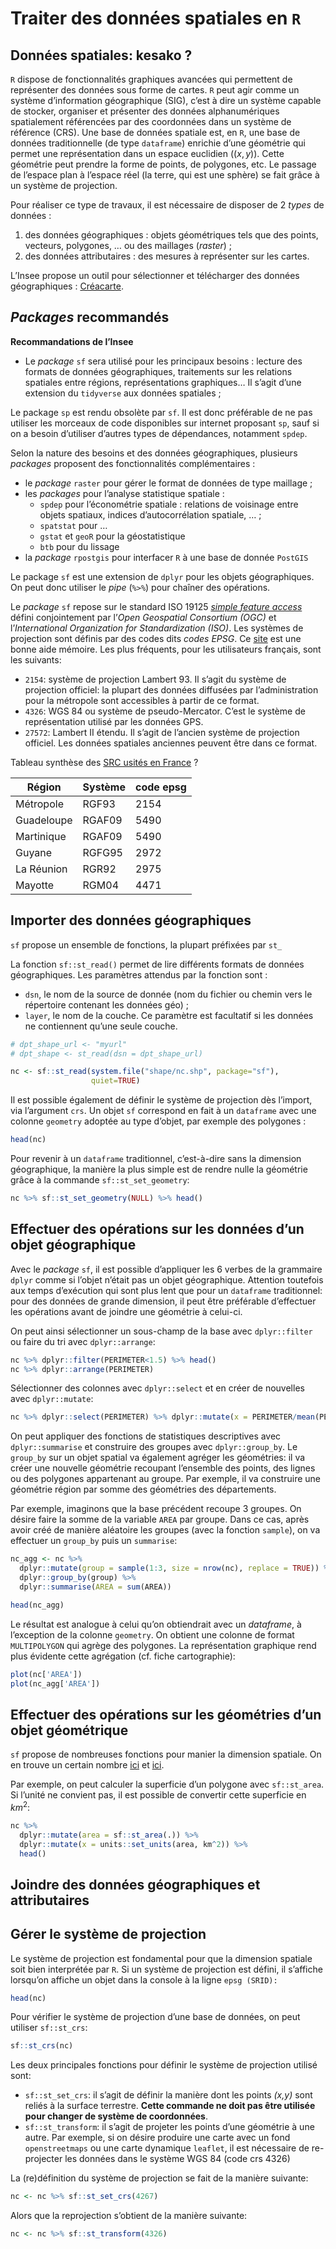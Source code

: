 # Traiter des données spatiales en `R` {#spatdata}


## Données spatiales: kesako ?

`R` dispose de fonctionnalités graphiques avancées qui permettent de représenter des données sous forme de cartes. `R` peut agir comme un système d'information géographique (SIG), c'est à dire un système capable de stocker, organiser et présenter des données alphanumériques spatialement référencées par des coordonnées dans un système de référence (CRS). Une base de données spatiale est, en `R`, une base de données traditionnelle (de type `dataframe`) enrichie d'une géométrie qui permet une représentation dans un espace euclidien ($(x,y)$). Cette géométrie peut prendre la forme de points, de polygones, etc. Le passage de l'espace plan à l'espace réel (la terre, qui est une sphère) se fait grâce à un système de projection. 

Pour réaliser ce type de travaux, il est nécessaire de disposer de 2 *types* de données :

1. des données géographiques : objets géométriques tels que des points, vecteurs, polygones, ... ou des maillages (*raster*) ;
2. des données attributaires : des mesures à représenter sur les cartes.

L'Insee propose un outil pour sélectionner et télécharger des données géographiques : [Créacarte](http://creacartes.insee.fr/).


## *Packages* recommandés

::: recommandation
**Recommandations de l'Insee**

* Le *package* `sf` sera utilisé pour les principaux besoins : lecture des formats de données géographiques, traitements sur les relations spatiales entre régions, représentations graphiques... Il s'agit d'une extension du `tidyverse` aux données spatiales ;
:::

Le package `sp` est rendu obsolète par `sf`. Il est donc préférable de ne pas utiliser les morceaux de code disponibles sur internet proposant `sp`, sauf si on a besoin d'utiliser d'autres types de dépendances, notamment `spdep`. 

Selon la nature des besoins et des données géographiques, plusieurs *packages* proposent des fonctionnalités complémentaires :

* le *package* `raster` pour gérer le format de données de type maillage ;
* les *packages* pour l'analyse statistique spatiale :
  * `spdep` pour l'économétrie spatiale : relations de voisinage entre objets spatiaux, indices d'autocorrélation spatiale, ... ;
  * `spatstat` pour ...
  * `gstat` et `geoR` pour la géostatistique
  * `btb` pour du lissage
* la *package* `rpostgis` pour interfacer `R` à une base de donnée `PostGIS`

<!--- Lino: plus besoin car `sf::st_distance` fonctionne
* `fields` pour calculer la distance entre 2 points ; ---->

Le package `sf` est une extension de `dplyr` pour les objets géographiques. On peut donc utiliser le *pipe* (`%>%`) pour chaîner des opérations.

Le *package* `sf` repose sur le standard ISO 19125 [*simple feature access*](https://en.wikipedia.org/wiki/Simple_Features) défini conjointement par l'*Open Geospatial Consortium (OGC)* et l'*International Organization for Standardization (ISO)*. Les systèmes de projection sont définis par des codes dits *codes EPSG*. Ce [site](https://epsg.io/) est une bonne aide mémoire. Les plus fréquents, pour les utilisateurs français, sont les suivants:

* `2154`: système de projection Lambert 93. Il s'agit du système de projection officiel: la plupart des données diffusées par l'administration pour la métropole sont accessibles à partir de ce format.
* `4326`: WGS 84 ou système de pseudo-Mercator. C'est le système de représentation utilisé par les données GPS.
* `27572`: Lambert II étendu. Il s'agit de l'ancien système de projection officiel. Les données spatiales anciennes peuvent être dans ce format.

Tableau synthèse des [SRC usités en France](https://geodesie.ign.fr/contenu/fichiers/documentation/SRCfrance.pdf) ?

|   Région    | Système				| code epsg |
|-------------|---------------|-----------|
| Métropole		| RGF93					| 2154			|
| Guadeloupe	| RGAF09				| 5490			|
| Martinique	| RGAF09				| 5490			|
| Guyane			| RGFG95				| 2972			|
| La Réunion	| RGR92					| 2975			|
| Mayotte			| RGM04					| 4471			|



## Importer des données géographiques

`sf` propose un ensemble de fonctions, la plupart préfixées par `st_`

La fonction `sf::st_read()` permet de lire différents formats de données géographiques. Les paramètres attendus par la fonction sont :

* `dsn`, le nom de la source de donnée (nom du fichier ou chemin vers le répertoire contenant les données géo) ;
* `layer`, le nom de la couche. Ce paramètre est facultatif si les données ne contiennent qu'une seule couche.


```r
# dpt_shape_url <- "myurl"
# dpt_shape <- st_read(dsn = dpt_shape_url)

nc <- sf::st_read(system.file("shape/nc.shp", package="sf"),
                  quiet=TRUE)
```

Il est possible également de définir le système de projection dès l'import, via l'argument `crs`. Un objet `sf` correspond en fait à un `dataframe` avec une colonne `geometry` adoptée au type d'objet, par exemple des polygones :

```r
head(nc)
```

Pour revenir à un `dataframe` traditionnel, c'est-à-dire sans la dimension géographique, la manière la plus simple est de rendre nulle la géométrie grâce à la commande `sf::st_set_geometry`:

```r
nc %>% sf::st_set_geometry(NULL) %>% head()
```

## Effectuer des opérations sur les données d'un objet géographique

Avec le *package* `sf`, il est possible d'appliquer les 6 verbes de la grammaire `dplyr` comme si l'objet n'était pas un objet géographique. Attention toutefois aux temps d'exécution qui sont plus lent que pour un `dataframe` traditionnel: pour des données de grande dimension, il peut être préférable d'effectuer les opérations avant de joindre une géométrie à celui-ci. 

On peut ainsi sélectionner un sous-champ de la base avec `dplyr::filter` ou faire du tri avec `dplyr::arrange`:

```r
nc %>% dplyr::filter(PERIMETER<1.5) %>% head()
nc %>% dplyr::arrange(PERIMETER)
```

Sélectionner des colonnes avec `dplyr::select` et en créer de nouvelles avec `dplyr::mutate`:

```r
nc %>% dplyr::select(PERIMETER) %>% dplyr::mutate(x = PERIMETER/mean(PERIMETER)) %>% head()
```

On peut appliquer des fonctions de statistiques descriptives avec `dplyr::summarise` et construire des groupes avec `dplyr::group_by`. Le `group_by` sur un objet spatial va également agréger les géométries: il va créer une nouvelle géométrie recoupant l'ensemble des points, des lignes ou des polygones appartenant au groupe. Par exemple, il va construire une géométrie région par somme des géométries des départements. 

Par exemple, imaginons que la base précédent recoupe 3 groupes. On désire faire la somme de la variable `AREA` par groupe. Dans ce cas, après avoir créé de manière aléatoire les groupes (avec la fonction `sample`), on va effectuer un `group_by` puis un `summarise`:

```r
nc_agg <- nc %>%
  dplyr::mutate(group = sample(1:3, size = nrow(nc), replace = TRUE)) %>%
  dplyr::group_by(group) %>%
  dplyr::summarise(AREA = sum(AREA))

head(nc_agg)
```

Le résultat est analogue à celui qu'on obtiendrait avec un *dataframe*, à l'exception de la colonne `geometry`. On obtient une colonne de format `MULTIPOLYGON` qui agrège des polygones. La représentation graphique rend plus évidente cette agrégation (cf. fiche cartographie):

```r
plot(nc['AREA'])
plot(nc_agg['AREA'])
```


## Effectuer des opérations sur les géométries d'un objet géométrique

`sf` propose de nombreuses fonctions pour manier la dimension spatiale. On en trouve un certain nombre [ici](https://r-spatial.github.io/sf/reference/geos_unary.html) et [ici](https://r-spatial.github.io/sf/reference/geos_binary_ops.html).

Par exemple, on peut calculer la superficie d'un polygone avec `sf::st_area`. Si l'unité ne convient pas, il est possible de convertir cette superficie en $km^2$:

```r
nc %>%
  dplyr::mutate(area = sf::st_area(.)) %>%
  dplyr::mutate(x = units::set_units(area, km^2)) %>%
  head()
```


## Joindre des données géographiques et attributaires

<!---- Gilles: utiliser la fonction `base::match` ------>
<!---- Lino: dplyr::left_join & co ne te convient pas ? ----->

## Gérer le système de projection

Le système de projection est fondamental pour que la dimension spatiale soit bien interprétée par `R`. Si un système de projection est défini, il s'affiche lorsqu'on affiche un objet dans la console à la ligne `epsg (SRID):`

```r
head(nc)
```

Pour vérifier le système de projection d'une base de données, on peut utiliser `sf::st_crs`:

```r
sf::st_crs(nc)
```

Les deux principales fonctions pour définir le système de projection utilisé sont:

* `sf::st_set_crs`: il s'agit de définir la manière dont les points *(x,y)* sont reliés à la surface terrestre. **Cette commande ne doit pas être utilisée pour changer de système de coordonnées**. 
* `sf::st_transform`: il s'agit de projeter les points d'une géométrie à une autre. Par exemple, si on désire produire une carte avec un fond `openstreetmaps` ou une carte dynamique `leaflet`, il est nécessaire de re-projecter les données dans le système WGS 84 (code crs 4326)

La (re)définition du système de projection se fait de la manière suivante:

```r
nc <- nc %>% sf::st_set_crs(4267)
```

Alors que la reprojection s'obtient de la manière suivante:

```r
nc <- nc %>% sf::st_transform(4326)
```
